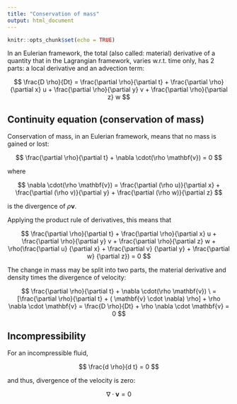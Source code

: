 ```yaml
---
title: "Conservation of mass"
output: html_document
---
```


```r
knitr::opts_chunk$set(echo = TRUE)
```

In an Eulerian framework, the total (also called: material) derivative of a quantity that in the Lagrangian framework, varies w.r.t. time only, has 2 parts: a local derivative and an advection term:

$$
\frac{D \rho}{Dt} = \frac{\partial \rho}{\partial t} + \frac{\partial \rho}{\partial x} u + \frac{\partial \rho}{\partial y} v +  \frac{\partial \rho}{\partial z} w
$$

## Continuity equation (conservation of mass)

Conservation of mass, in an Eulerian framework, means that no mass is gained or lost:

$$
\frac{\partial \rho}{\partial t} + \nabla \cdot(\rho \mathbf{v}) = 0
$$

where

$$
\nabla \cdot(\rho \mathbf{v}) = \frac{\partial (\rho u)}{\partial x}  + \frac{\partial (\rho v)}{\partial y}  +  \frac{\partial (\rho w)}{\partial z} 
$$

is the divergence of $\rho \mathbf{v}$.

Applying the product rule of derivatives, this means that

$$
\frac{\partial \rho}{\partial t} + \frac{\partial \rho}{\partial x} u + \frac{\partial \rho}{\partial y} v +  \frac{\partial \rho}{\partial z} w + \rho(\frac{\partial u} {\partial x} + \frac{\partial v} {\partial y} + \frac{\partial w} {\partial z}) = 0
$$

The change in mass may be split into two parts, the material derivative and density times the divergence of velocity:

$$
\frac{\partial \rho}{\partial t} + \nabla \cdot(\rho \mathbf{v}) \
= [\frac{\partial \rho}{\partial t} + ( \mathbf{v} \cdot \nabla)  \rho] + \rho \nabla \cdot \mathbf{v} = \frac{D \rho}{Dt} + \rho \nabla \cdot \mathbf{v} = 0
$$

## Incompressibility

For an incompressible fluid,

$$
\frac{d \rho}{d t} = 0
$$

and thus, divergence of the velocity is zero:

$$
\nabla \cdot \mathbf{v} = 0
$$
